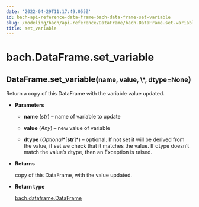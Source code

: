 ```yaml
---
date: '2022-04-29T11:17:49.055Z'
id: bach-api-reference-data-frame-bach-data-frame-set-variable
slug: /modeling/bach/api-reference/DataFrame/bach.DataFrame.set-variable/
title: set_variable
---
```


# bach.DataFrame.set_variable

<div class="method">
<h2 class="signature-class"><span class="additional-name">DataFrame.</span><span class="name">set_variable(</span><small class="parameter-list"><span class="parameter" id="name">name</span>, <span class="parameter" id="value">value</span>, <span class="parameter" id="*">\*</span>, <span class="parameter" id="dtype">dtype=None</span></small>)</h2>


<div class="content">

Return a copy of this DataFrame with the variable value updated.


* **Parameters**

    
    * **name** (*str*) – name of variable to update


    * **value** (*Any*) – new value of variable


    * **dtype** (*Optional**[**str**]*) – optional. If not set it will be derived from the value, if set we check that it
    matches the value. If dtype doesn’t match the value’s dtype, then an Exception is raised.



* **Returns**

    copy of this DataFrame, with the value updated.



* **Return type**

    [bach.dataframe.DataFrame](/docs/modeling/bach/api-reference/DataFrame/bach.DataFrame/#bach.DataFrame)



</div>

</div>

